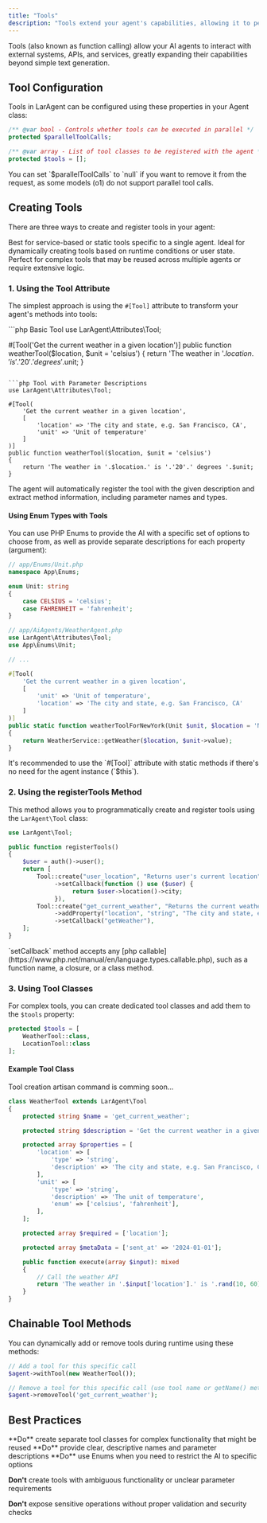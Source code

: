 ```yaml
---
title: "Tools"
description: "Tools extend your agent's capabilities, allowing it to perform tasks like sending messages, making API calls, or executing commands."
---
```


<Note>
Tools (also known as function calling) allow your AI agents to interact with external systems, APIs, and services, greatly expanding their capabilities beyond simple text generation.
</Note>

## Tool Configuration

Tools in LarAgent can be configured using these properties in your Agent class:

```php
/** @var bool - Controls whether tools can be executed in parallel */
protected $parallelToolCalls;

/** @var array - List of tool classes to be registered with the agent */
protected $tools = [];
```

<Tip>
You can set `$parallelToolCalls` to `null` if you want to remove it from the request, as some models (o1) do not support parallel tool calls.
</Tip>

## Creating Tools

There are three ways to create and register tools in your agent:

<CardGroup cols={3}>
  <Card title="#[Tool] Attribute" icon="wand-magic-sparkles" href="#1-using-the-tool-attribute">
    Best for service-based or static tools specific to a single agent.
  </Card>
  <Card title="registerTools Method" icon="code" href="#2-using-the-registerTools-method">
    Ideal for dynamically creating tools based on runtime conditions or user state.
  </Card>
  <Card title="Tool Classes" icon="puzzle-piece" href="#3-using-tool-classes">
    Perfect for complex tools that may be reused across multiple agents or require extensive logic.
  </Card>
</CardGroup>

### 1. Using the Tool Attribute

The simplest approach is using the `#[Tool]` attribute to transform your agent's methods into tools:

<CodeGroup>
```php Basic Tool
use LarAgent\Attributes\Tool;

#[Tool('Get the current weather in a given location')]
public function weatherTool($location, $unit = 'celsius')
{
    return 'The weather in '.$location.' is '.'20'.' degrees '.$unit;
}
```

```php Tool with Parameter Descriptions
use LarAgent\Attributes\Tool;

#[Tool(
    'Get the current weather in a given location',
    [
        'location' => 'The city and state, e.g. San Francisco, CA',
        'unit' => 'Unit of temperature'
    ]
)]
public function weatherTool($location, $unit = 'celsius')
{
    return 'The weather in '.$location.' is '.'20'.' degrees '.$unit;
}
```
</CodeGroup>

The agent will automatically register the tool with the given description and extract method information, including parameter names and types.

#### Using Enum Types with Tools

You can use PHP Enums to provide the AI with a specific set of options to choose from, as well as provide separate descriptions for each property (argument):

```php
// app/Enums/Unit.php
namespace App\Enums;

enum Unit: string
{
    case CELSIUS = 'celsius';
    case FAHRENHEIT = 'fahrenheit';
}

// app/AiAgents/WeatherAgent.php
use LarAgent\Attributes\Tool;
use App\Enums\Unit;

// ...

#[Tool(
    'Get the current weather in a given location',
    [
        'unit' => 'Unit of temperature', 
        'location' => 'The city and state, e.g. San Francisco, CA'
    ]
)]
public static function weatherToolForNewYork(Unit $unit, $location = 'New York')
{
    return WeatherService::getWeather($location, $unit->value);
}
```

<Tip>
It's recommended to use the `#[Tool]` attribute with static methods if there's no need for the agent instance (`$this`).
</Tip>

### 2. Using the registerTools Method

This method allows you to programmatically create and register tools using the `LarAgent\Tool` class:

```php
use LarAgent\Tool;

public function registerTools() 
{
    $user = auth()->user();
    return [
        Tool::create("user_location", "Returns user's current location")
             ->setCallback(function () use ($user) {
                  return $user->location()->city;
             }),
        Tool::create("get_current_weather", "Returns the current weather in a given location")
             ->addProperty("location", "string", "The city and state, e.g. San Francisco, CA")
             ->setCallback("getWeather"),
    ];
}
```

<Tip>
`setCallback` method accepts any [php callable](https://www.php.net/manual/en/language.types.callable.php), such as a function name, a closure, or a class method.
</Tip>

### 3. Using Tool Classes

For complex tools, you can create dedicated tool classes and add them to the `$tools` property:

```php
protected $tools = [
    WeatherTool::class,
    LocationTool::class
];
```

#### Example Tool Class

<Note>
Tool creation artisan command is comming soon...
</Note>

```php
class WeatherTool extends LarAgent\Tool
{
    protected string $name = 'get_current_weather';

    protected string $description = 'Get the current weather in a given location';

    protected array $properties = [
        'location' => [
            'type' => 'string',
            'description' => 'The city and state, e.g. San Francisco, CA',
        ],
        'unit' => [
            'type' => 'string',
            'description' => 'The unit of temperature',
            'enum' => ['celsius', 'fahrenheit'],
        ],
    ];

    protected array $required = ['location'];

    protected array $metaData = ['sent_at' => '2024-01-01'];

    public function execute(array $input): mixed
    {
        // Call the weather API
        return 'The weather in '.$input['location'].' is '.rand(10, 60).' degrees '.$input['unit'];
    }
}
```

## Chainable Tool Methods

You can dynamically add or remove tools during runtime using these methods:

```php
// Add a tool for this specific call
$agent->withTool(new WeatherTool());

// Remove a tool for this specific call (use tool name or getName() method)
$agent->removeTool('get_current_weather');
```

## Best Practices

<Check>
**Do** create separate tool classes for complex functionality that might be reused
</Check>

<Check>
**Do** provide clear, descriptive names and parameter descriptions
</Check>

<Check>
**Do** use Enums when you need to restrict the AI to specific options
</Check>


<Icon icon="x" iconType="solid" color="red" /> **Don't** create tools with ambiguous functionality or unclear parameter requirements

<Icon icon="x" iconType="solid" color="red" /> **Don't** expose sensitive operations without proper validation and security checks
